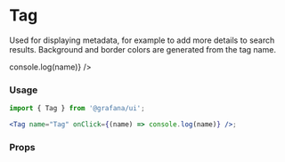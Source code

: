 
# Tag

Used for displaying metadata, for example to add more details to search results. Background and border colors are generated from the tag name.

<Preview>
  <div>
    <Tag name="Tag" onClick={(name) => console.log(name)} />
  </div>
</Preview>

### Usage

```jsx
import { Tag } from '@grafana/ui';

<Tag name="Tag" onClick={(name) => console.log(name)} />;
```

### Props

<Props of={Tag} />
